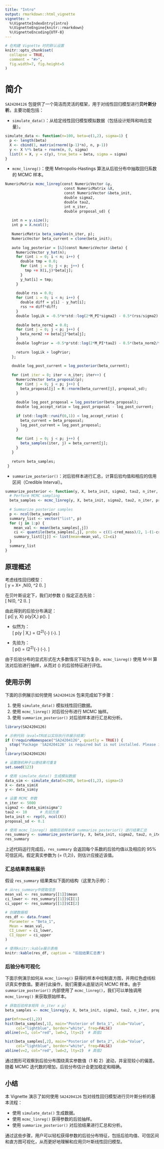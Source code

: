 ```yaml
---
title: "Intro"
output: rmarkdown::html_vignette
vignette: >
  %\VignetteIndexEntry{intro}
  %\VignetteEngine{knitr::rmarkdown}
  %\VignetteEncoding{UTF-8}
---
```




```r
# 在构建 Vignette 时的默认设置
knitr::opts_chunk$set(
  collapse = TRUE,
  comment = "#>",
  fig.width=7, fig.height=5
)
```

# 简介

`SA24204126` 包提供了一个简洁而灵活的框架，用于对线性回归模型进行**贝叶斯分析**。主要功能包括：

- `simulate_data()`：从给定线性回归模型模拟数据（包括设计矩阵和响应变量）。
```r
simulate_data <- function(n=100, beta=c(1,2), sigma=1) {
  p <- length(beta)
  X <- cbind(1, matrix(rnorm((p-1)*n), n, p-1))
  y <- X %*% beta + rnorm(n, 0, sigma)
  list(X = X, y = c(y), true_beta = beta, sigma = sigma)
}
```

- `mcmc_linreg()`：使用 Metropolis-Hastings 算法从后验分布中抽取回归系数的 MCMC 样本。
```r
NumericMatrix mcmc_linreg(const NumericVector &y,
                           const NumericMatrix &X,
                           const NumericVector &beta_init,
                           double sigma2,
                           double tau2,
                           int n_iter,
                           double proposal_sd) {
   
   int n = y.size();
   int p = X.ncol();
   
   NumericMatrix beta_samples(n_iter, p);
   NumericVector beta_current = clone(beta_init);
   
   auto log_posterior = [&](const NumericVector &beta) {
     NumericVector y_hat(n);
     for (int i = 0; i < n; i++) {
       double tmp = 0.0;
       for (int j = 0; j < p; j++) {
         tmp += X(i,j)*beta[j];
       }
       y_hat[i] = tmp;
     }
     
     double rss = 0.0;
     for (int i = 0; i < n; i++) {
       double diff = y[i] - y_hat[i];
       rss += diff*diff;
     }
     double logLik = -0.5*n*std::log(2*M_PI*sigma2) - 0.5*(rss/sigma2);
     
     double beta_norm2 = 0.0;
     for (int j = 0; j < p; j++) {
       beta_norm2 += beta[j]*beta[j];
     }
     double logPrior = -0.5*p*std::log(2*M_PI*tau2) - 0.5*(beta_norm2/tau2);
     
     return logLik + logPrior;
   };
   
   double log_post_current = log_posterior(beta_current);
   
   for (int iter = 0; iter < n_iter; iter++) {
     NumericVector beta_proposal(p);
     for (int j = 0; j < p; j++) {
       beta_proposal[j] = R::rnorm(beta_current[j], proposal_sd);
     }
     
     double log_post_proposal = log_posterior(beta_proposal);
     double log_accept_ratio = log_post_proposal - log_post_current;
     
     if (std::log(R::runif(0,1)) < log_accept_ratio) {
       beta_current = beta_proposal;
       log_post_current = log_post_proposal;
     }
     
     for (int j = 0; j < p; j++) {
       beta_samples(iter, j) = beta_current[j];
     }
   }
   
   return beta_samples;
 }
```

- `summarize_posterior()`：对后验样本进行汇总，计算后验均值和相应的信用区间（Credible Interval）。
```r
summarize_posterior <- function(y, X, beta_init, sigma2, tau2, n_iter, proposal_sd, cred_mass=0.95) {
  # Perform MCMC sampling
  beta_samples <- mcmc_linreg(y, X, beta_init, sigma2, tau2, n_iter, proposal_sd)
  
  # Summarize posterior samples
  p <- ncol(beta_samples)
  summary_list <- vector("list", p)
  for (j in 1:p) {
    mean_val <- mean(beta_samples[,j])
    ci <- quantile(beta_samples[,j], probs = c((1-cred_mass)/2, 1-(1-cred_mass)/2))
    summary_list[[j]] <- list(mean=mean_val, CI=ci)
  }
  summary_list
}
```

## 原理概述

考虑线性回归模型：  
\[
y = X\beta + \varepsilon,\quad \varepsilon \sim N(0, \sigma^2 I).
\]

在贝叶斯设定下，我们对参数 \(\beta\) 指定正态先验：  
\[
\beta \sim N(0, \tau^2 I).
\]

由此得到的后验分布满足：  
\[
p(\beta | y, X) \propto p(y|X,\beta) p(\beta).
\]

- 似然为：  
  \[
  p(y | X,\beta) = (2\pi\sigma^2)^{-\frac{n}{2}} \exp\left(-\frac{(y - X\beta)^\top(y - X\beta)}{2\sigma^2}\right).
  \]

- 先验为：  
  \[
  p(\beta) = (2\pi\tau^2)^{-\frac{p}{2}} \exp\left(-\frac{\beta^\top\beta}{2\tau^2}\right).
  \]

由于后验分布的显式形式在大多数情况下较为复杂，`mcmc_linreg()` 使用 M-H 算法对后验进行抽样，从而对 \(\beta\) 的后验特征进行评估。

## 使用示例

下面的示例展示如何使用 `SA24204126` 包来完成如下步骤：

1. 使用 `simulate_data()` 模拟线性回归数据。
2. 使用 `mcmc_linreg()` 对后验分布进行 MCMC 抽样。
3. 使用 `summarize_posterior()` 对后验样本进行汇总和分析。
```r
library(SA24204126)
```

```r
# 示例代码（eval=TRUE以实际执行并展示结果）
if (!requireNamespace("SA24204126", quietly = TRUE)) {
  stop("Package 'SA24204126' is required but is not installed. Please install it first.")
}
library(SA24204126)

# 设置随机种子以便结果可重复
set.seed(123)

# 使用 simulate_data() 生成模拟数据
data_sim <- simulate_data(n=200, beta=c(1,2), sigma=1)
X <- data_sim$X
y <- data_sim$y

# 设置 MCMC 参数
n_iter <- 5000
sigma2 <- data_sim$sigma^2
tau2 <- 10      # 先验方差
beta_init <- rep(0, ncol(X))
proposal_sd <- 0.1

# 使用 mcmc_linreg() 抽取后验样本并 summarize_posterior() 进行结果汇总
res_summary <- summarize_posterior(y, X, beta_init, sigma2, tau2, n_iter, proposal_sd)
res_summary
```

上述代码运行完成后，`res_summary` 会返回每个系数的后验均值以及相应的 95% 可信区间。假定真实参数为 \(\beta = (1,2)\)，则估计应接近该值。

### 汇总结果表格展示

假设 `res_summary` 结果类似下面的结构（这里为示例）：

```r
# 从res_summary中提取信息
mean_val <- res_summary[[1]]$mean
ci_lower <- res_summary[[1]]$CI[1]
ci_upper <- res_summary[[1]]$CI[2]

# 创建数据框
res_df <- data.frame(
  Parameter = "Beta_1",
  Mean = mean_val,
  CI_Lower = ci_lower,
  CI_Upper = ci_upper
)

# 使用knitr::kable展示表格
knitr::kable(res_df, caption = "后验结果汇总表")
```

### 后验分布可视化

下面示例演示如何从 `mcmc_linreg()` 获得的样本中绘制直方图，并用红色虚线标识真实参数值。要进行此操作，我们需要从底层访问 MCMC 样本。由于 `summarize_posterior()` 内部使用了 `mcmc_linreg()`，我们可以单独调用 `mcmc_linreg()` 来获取原始样本。

```r
# 获取后验样本矩阵（n_iter x p）
beta_samples <- mcmc_linreg(y, X, beta_init, sigma2, tau2, n_iter, proposal_sd)

par(mfrow=c(1,2))
hist(beta_samples[,1], main="Posterior of Beta_1", xlab="Value", 
     col="lightblue", border="white", freq=FALSE)
abline(v=1, col="red", lwd=2, lty=2)  # 真值1

hist(beta_samples[,2], main="Posterior of Beta_2", xlab="Value", 
     col="lightblue", border="white", freq=FALSE)
abline(v=2, col="red", lwd=2, lty=2)  # 真值2
```

通过图形可观察到后验分布围绕真实参数值（1 和 2）波动，并呈现较小的偏差。随着 MCMC 迭代数的增加，后验分布估计会更加稳定和精确。

## 小结

本 Vignette 演示了如何使用 `SA24204126` 包对线性回归模型进行贝叶斯分析的基本流程：

- 使用 `simulate_data()` 生成数据。
- 使用 `mcmc_linreg()` 获得参数的后验抽样。
- 使用 `summarize_posterior()` 对后验结果进行汇总和分析。

通过这些步骤，用户可以轻松获得参数的后验分布特征，包括后验均值、可信区间和直方图可视化，从而更好地理解和应用贝叶斯线性回归模型。
